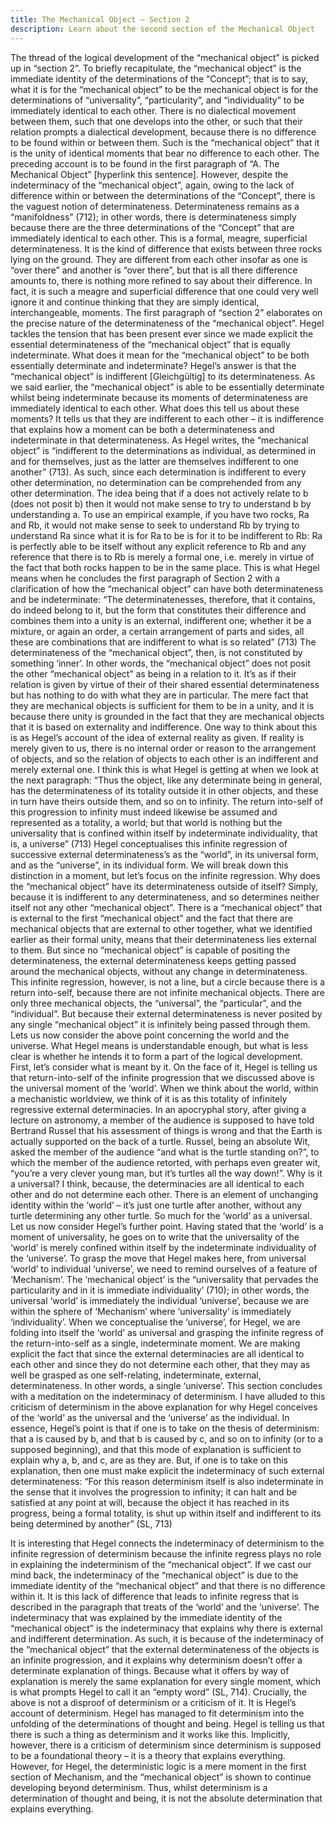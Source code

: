 ```yaml
---
title: The Mechanical Object – Section 2
description: Learn about the second section of the Mechanical Object
---
```


The thread of the logical development of the “mechanical object” is picked up in “section 2”. To briefly recapitulate, the “mechanical object” is the immediate identity of the determinations of the “Concept”; that is to say, what it is for the “mechanical object” to be the mechanical object is for the determinations of “universality”, “particularity”, and “individuality” to be immediately identical to each other. There is no dialectical movement between them, such that one develops into the other, or such that their relation prompts a dialectical development, because there is no difference to be found within or between them. Such is the “mechanical object” that it is the unity of identical moments that bear no difference to each other. The preceding account is to be found in the first paragraph of “A. The Mechanical Object” [hyperlink this sentence]. However, despite the indeterminacy of the “mechanical object”, again, owing to the lack of difference within or between the determinations of the “Concept”, there is the vaguest notion of determinateness. Determinateness remains as a “manifoldness” (712); in other words, there is determinateness simply because there are the three determinations of the “Concept” that are immediately identical to each other. This is a formal, meagre, superficial determinateness. It is the kind of difference that exists between three rocks lying on the ground. They are different from each other insofar as one is “over there” and another is “over there”, but that is all there difference amounts to, there is nothing more refined to say about their difference. In fact, it is such a meagre and superficial difference that one could very well ignore it and continue thinking that they are simply identical, interchangeable, moments. 
	The first paragraph of “section 2” elaborates on the precise nature of the determinateness of the “mechanical object”. Hegel tackles the tension that has been present ever since we made explicit the essential determinateness of the “mechanical object” that is equally indeterminate. What does it mean for the “mechanical object” to be both essentially determinate and indeterminate? Hegel’s answer is that the “mechanical object” is indifferent [Gleichgültig] to its determinateness. As we said earlier, the “mechanical object” is able to be essentially determinate whilst being indeterminate because its moments of determinateness are immediately identical to each other. What does this tell us about these moments? It tells us that they are indifferent to each other – it is indifference that explains how a moment can be both a determinateness and indeterminate in that determinateness. As Hegel writes, the “mechanical object” is “indifferent to the determinations as individual, as determined in and for themselves, just as the latter are themselves indifferent to one another” (713). As such, since each determination is indifferent to every other determination, no determination can be comprehended from any other determination. The idea being that if a does not actively relate to b (does not posit b) then it would not make sense to try to understand b by understanding a. To use an empirical example, if you have two rocks, Ra and Rb, it would not make sense to seek to understand Rb by trying to understand Ra since what it is for Ra to be is for it to be indifferent to Rb: Ra is perfectly able to be itself without any explicit reference to Rb and any reference that there is to Rb is merely a formal one¸ i.e. merely in virtue of the fact that both rocks happen to be in the same place. This is what Hegel means when he concludes the first paragraph of Section 2 with a clarification of how the “mechanical object” can have both determinateness and be indeterminate:
“The determinatenesses, therefore, that it contains, do indeed belong to it, but the form that constitutes their difference and combines them into a unity is an external, indifferent one; whether it be a mixture, or again an order, a certain arrangement of parts and sides, all these are combinations that are indifferent to what is so related” (713)
The determinateness of the “mechanical object”, then, is not constituted by something ‘inner’. In other words, the “mechanical object” does not posit the other “mechanical object” as being in a relation to it. It’s as if their relation is given by virtue of their of their shared essential determinateness but has nothing to do with what they are in particular. The mere fact that they are mechanical objects is sufficient for them to be in a unity, and it is because there unity is grounded in the fact that they are mechanical objects that it is based on externality and indifference. One way to think about this is as Hegel’s account of the idea of external reality as given. If reality is merely given to us, there is no internal order or reason to the arrangement of objects, and so the relation of objects to each other is an indifferent and merely external one. I think this is what Hegel is getting at when we look at the next paragraph:
“Thus the object, like any determinate being in general, has the determinateness of its totality outside it in other objects, and these in turn have theirs outside them, and so on to infinity. The return into-self of this progression to infinity must indeed likewise be assumed and represented as a totality, a world; but that world is nothing but the universality that is confined within itself by indeterminate individuality, that is, a universe” (713)
Hegel conceptualises this infinite regression of successive external determinateness’s as the “world”, in its universal form, and as the “universe”, in its individual form. We will break down this distinction in a moment, but let’s focus on the infinite regression. Why does the “mechanical object” have its determinateness outside of itself? Simply, because it is indifferent to any determinateness, and so determines neither itself not any other “mechanical object”. There is a “mechanical object” that is external to the first “mechanical object” and the fact that there are mechanical objects that are external to other together, what we identified earlier as their formal unity, means that their determinateness lies external to them. But since no “mechanical object” is capable of positing the determinateness, the external determinateness keeps getting passed around the mechanical objects, without any change in determinateness. This infinite regression, however, is not a line, but a circle because there is a return into-self, because there are not infinite mechanical objects. There are only three mechanical objects, the “universal”, the “particular”, and the “individual”. But because their external determinateness is never posited by any single “mechanical object” it is infinitely being passed through them.
	Lets us now consider the above point concerning the world and the universe. What Hegel means is understandable enough, but what is less clear is whether he intends it to form a part of the logical development. First, let’s consider what is meant by it. On the face of it, Hegel is telling us that return-into-self of the infinite progression that we discussed above is the universal moment of the ‘world’. When we think about the world, within a mechanistic worldview, we think of it is as this totality of infinitely regressive external determinacies. In an apocryphal story, after giving a lecture on astronomy, a member of the audience is supposed to have told Bertrand Russel that his assessment of things is wrong and that the Earth is actually supported on the back of a turtle. Russel, being an absolute Wit, asked the member of the audience “and what is the turtle standing on?”, to which the member of the audience retorted, with perhaps even greater wit, “you’re a very clever young man, but it’s turtles all the way down!”. Why is it a universal? I think, because, the determinacies are all identical to each other and do not determine each other. There is an element of unchanging identity within the ‘world’ – it’s just one turtle after another, without any turtle determining any other turtle. 
	So much for the ‘world’ as a universal. Let us now consider Hegel’s further point. Having stated that the ‘world’ is a moment of universality, he goes on to write that the universality of the ‘world’ is merely confined within itself by the indeterminate individuality of the ‘universe’. To grasp the move that Hegel makes here, from universal ‘world’ to individual ‘universe’, we need to remind ourselves of a feature of ‘Mechanism’. The ‘mechanical object’ is the “universality that pervades the particularity and in it is immediate individuality’ (710); in other words, the universal ‘world’ is immediately the individual ‘universe’, because we are within the sphere of ‘Mechanism’ where ‘universality’ is immediately ‘individuality’. When we conceptualise the ‘universe’, for Hegel, we are folding into itself the ‘world’ as universal and grasping the infinite regress of the return-into-self as a single, indeterminate moment. We are making explicit the fact that since the external determinacies are all identical to each other and since they do not determine each other, that they may as well be grasped as one self-relating, indeterminate, external, determinateness. In other words, a single ‘universe’. 
	This section concludes with a meditation on the indeterminacy of determinism. I have alluded to this criticism of determinism in the above explanation for why Hegel conceives of the ‘world’ as the universal and the ‘universe’ as the individual. In essence, Hegel’s point is that if one is to take on the thesis of determinism: that a is caused by b, and that b is caused by c, and so on to infinity (or to a supposed beginning), and that this mode of explanation is sufficient to explain why a, b, and c, are as they are. But, if one is to take on this explanation, then one must make explicit the indeterminacy of such external determinateness:
“For this reason determinism itself is also indeterminate in the sense that it involves the progression to infinity; it can halt and be satisfied at any point at will, because the object it has reached in its progress, being a formal totality, is shut up within itself and indifferent to its being determined by another” (SL, 713)

It is interesting that Hegel connects the indeterminacy of determinism to the infinite regression of determinism because the infinite regress plays no role in explaining the indeterminism of the “mechanical object”. If we cast our mind back, the indeterminacy of the “mechanical object” is due to the immediate identity of the “mechanical object” and that there is no difference within it. It is this lack of difference that leads to infinite regress that is described in the paragraph that treats of the ‘world’ and the ‘universe’. The indeterminacy that was explained by the immediate identity of the “mechanical object” is the indeterminacy that explains why there is external and indifferent determination. As such, it is because of the indeterminacy of the “mechanical object” that the external determinateness of the objects is an infinite progression, and it explains why determinism doesn’t offer a determinate explanation of things. Because what it offers by way of explanation is merely the same explanation for every single moment, which is what prompts Hegel to call it an “empty word” (SL, 714). 
	Crucially, the above is not a disproof of determinism or a criticism of it. It is Hegel’s account of determinism. Hegel has managed to fit determinism into the unfolding of the determinations of thought and being. Hegel is telling us that there is such a thing as determinism and it works like this. Implicitly, however, there is a criticism of determinism since determinism is supposed to be a foundational theory – it is a theory that explains everything. However, for Hegel, the deterministic logic is a mere moment in the first section of Mechanism, and the “mechanical object” is shown to continue developing beyond determinism. Thus, whilst determinism is a determination of thought and being, it is not the absolute determination that explains everything. 
	





